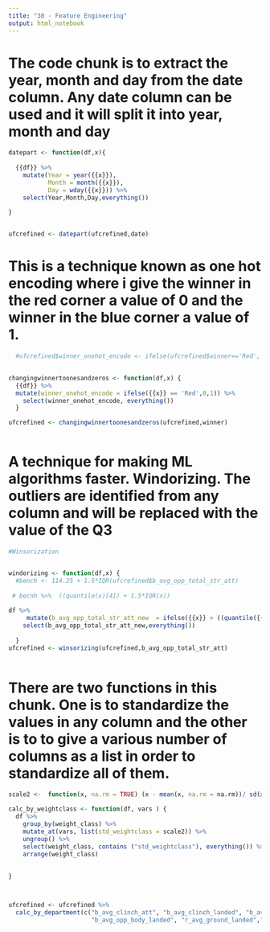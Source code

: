 ---
title: "30 - Feature Engineering"
output: html_notebook
---

# The code chunk is to extract the year, month and day from the date column. Any date column can be used and it will split it into year, month and day


```{r function to split dates into year month and date}

datepart <- function(df,x){
  
  {{df}} %>% 
    mutate(Year = year({{x}}),
           Month = month({{x}}),
           Day = wday({{x}})) %>% 
    select(Year,Month,Day,everything())
  
}


ufcrefined <- datepart(ufcrefined,date)


```


# This is a technique known as one hot encoding where i give the winner in the red corner a value of 0 and the winner in the blue corner a value of 1. 

```{r  one-hot-encoding to change red win to 0 and blue to 1}



  #ufcrefined$winner_onehot_encode <- ifelse(ufcrefined$winner=='Red', 0, 1)
   

changingwinnertoonesandzeros <- function(df,x) {
  {{df}} %>% 
  mutate(winner_onehot_encode = ifelse({{x}} == 'Red',0,1)) %>% 
    select(winner_onehot_encode, everything())
  }

ufcrefined <- changingwinnertoonesandzeros(ufcrefined,winner) 



```


# A technique for making ML algorithms faster. Windorizing. The outliers are identified from any column and will be replaced with the value of the Q3

```{r Identifying outliers and replacing them with Q3 of the same column}
#Winsorization


windorizing <- function(df,x) {
  #bench <- 114.25 + 1.5*IQR(ufcrefined$b_avg_opp_total_str_att)
  
 # becnh %>%  ((quantile(x)[4]) + 1.5*IQR(x))
            
df %>% 
     mutate(b_avg_opp_total_str_att_new  = ifelse({{x}} > ((quantile({{x}})[4]) + 1.5*IQR({{x}})), ((quantile({{x}})[4]) + 1.5*IQR({{x}})), {{x}})) %>% 
    select(b_avg_opp_total_str_att_new,everything()) 
    
  }
ufcrefined <- winsorizing(ufcrefined,b_avg_opp_total_str_att)
  


```

# There are two functions in this chunk. One is to standardize the values in any column and the other is to to give a various number of columns as a list in order to standardize all of them.

```{r  Standardizing function and applying on different columns}

scale2 <-  function(x, na.rm = TRUE) (x - mean(x, na.rm = na.rm))/ sd(x, na.rm = na.rm) 

calc_by_weightclass <- function(df, vars ) {
  df %>% 
    group_by(weight_class) %>% 
    mutate_at(vars, list(std_weightclass = scale2)) %>% 
    ungroup() %>% 
    select(weight_class, contains ("std_weightclass"), everything()) %>% 
    arrange(weight_class)
  
  
}



ufcrefined <- ufcrefined %>% 
  calc_by_department(c("b_avg_clinch_att", "b_avg_clinch_landed", "b_avg_body_landed",
                       "b_avg_opp_body_landed", "r_avg_ground_landed","r_avg_leg_landed"))




```




















